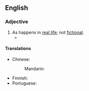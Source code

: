 {{also|real life}}

==English==

===Adjective===
{{en-adj}}

# As happens in [[real life]]; not [[fictional]].
#* {{quote-magazine|date=2013-06-29|volume=407|issue=8842|page=55|magazine={{w|The Economist}}
|title=[http://www.economist.com/news/international/21580191-edward-snowdens-odyssey-leaves-america-nonplussed-and-its-allies-dismayed-russia-china Travels and travails]
|passage=Even without hovering drones, a lurking assassin, a thumping score and a denouement, the '''real-life''' story of Edward Snowden, a rogue spy on the run, could be straight out of the cinema. But, as with Hollywood, the subplots and exotic locations may distract from the real message: America’s discomfort and its foes’ glee.}}

====Translations====
{{trans-top|not fictional}}
* Chinese:
*: Mandarin: {{t-needed|cmn}}
{{trans-mid}}
* Finnish: {{t|fi|tosielämän}} {{q|genitive of a noun}}
* Portuguese: {{t-needed|pt}}
{{trans-bottom}}